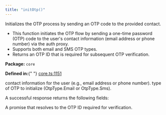 ```yaml
---
title: "initOtp()"
---
```



<H3Bordered text="Overview" />

Initializes the OTP process by sending an OTP code to the provided contact.

<ul>
  <li>
    This function initiates the OTP flow by sending a one-time password (OTP)
    code to the user's contact information (email address or phone number) via
    the auth proxy.
  </li>
  <li>Supports both email and SMS OTP types.</li>
  <li>Returns an OTP ID that is required for subsequent OTP verification.</li>
</ul>

<p>
  <strong>Package:</strong> <code>core</code>
</p>

<p>
  <strong>Defined in:</strong>{" "}
  <a href="https://github.com/tkhq/sdk/blob/main/packages/core/src/__clients__/core.ts#L1151">
    core.ts:1151
  </a>
</p>

<H3Bordered text="Parameters" />

<ParamField body="params" type="object" required={true} path="params">
  <Expandable title="params details">
    <NestedParam
      parentKey="params"
      childKey="contact"
      type="string"
      required={true}
    >
      contact information for the user (e.g., email address or phone number).
    </NestedParam>
    <NestedParam
      parentKey="params"
      childKey="otpType"
      type="OtpType"
      required={true}
    >
      type of OTP to initialize (OtpType.Email or OtpType.Sms).
    </NestedParam>
  </Expandable>
</ParamField>

<H3Bordered text="Response" />A successful response returns the following
fields:

<ResponseField name="returns" type="string" required={true}>
  A promise that resolves to the OTP ID required for verification.
</ResponseField>
